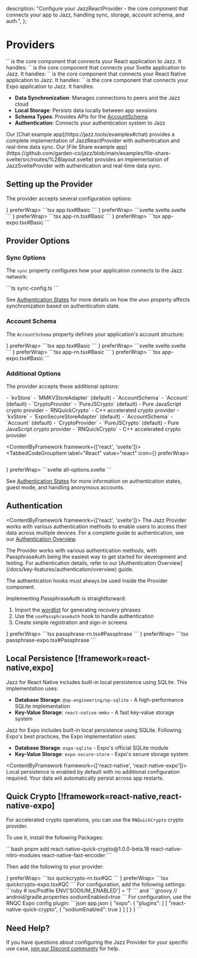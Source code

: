   description: "Configure your JazzReactProvider - the core component that connects your app to Jazz, handling sync, storage, account schema, and auth.",
};


# Providers

<ContentByFramework framework="react">
`<JazzReactProvider />` is the core component that connects your React application to Jazz. It handles:
</ContentByFramework>

<ContentByFramework framework="svelte">
`<JazzSvelteProvider />` is the core component that connects your Svelte application to Jazz. It handles:
</ContentByFramework>

<ContentByFramework framework="react-native">
`<JazzReactNativeProvider />` is the core component that connects your React Native application to Jazz. It handles:
</ContentByFramework>

<ContentByFramework framework="expo">
`<JazzExpoProvider />` is the core component that connects your Expo application to Jazz. It handles:
</ContentByFramework>

- **Data Synchronization**: Manages connections to peers and the Jazz cloud
- **Local Storage**: Persists data locally between app sessions
- **Schema Types**: Provides APIs for the [AccountSchema](/docs/core-concepts/schemas/accounts-and-migrations)
- **Authentication**: Connects your authentication system to Jazz

<ContentByFramework framework="react">
Our [Chat example app](https://jazz.tools/examples#chat) provides a complete implementation of JazzReactProvider with authentication and real-time data sync.
</ContentByFramework>

<ContentByFramework framework="svelte">
Our [File Share example app](https://github.com/garden-co/jazz/blob/main/examples/file-share-svelte/src/routes/%2Blayout.svelte) provides an implementation of JazzSvelteProvider with authentication and real-time data sync.
</ContentByFramework>

## Setting up the Provider

The provider accepts several configuration options:

<TabbedCodeGroup id="config-options" savedPreferenceKey="framework">
<TabbedCodeGroupItem label="React" value="react" icon={<ReactLogo />} preferWrap>
  ```tsx app.tsx#Basic
```
</TabbedCodeGroupItem>
<TabbedCodeGroupItem label="Svelte" value="svelte" icon={<SvelteLogo />} preferWrap>
```svelte svelte.svelte
```
</TabbedCodeGroupItem>
<TabbedCodeGroupItem label="React Native" value="react-native" icon={<RNLogo />} preferWrap>
```tsx app-rn.tsx#Basic
```
</TabbedCodeGroupItem>
<TabbedCodeGroupItem label="Expo" value="react-native-expo" icon={<ExpoLogo />} preferWrap>
```tsx app-expo.tsx#Basic
```
</TabbedCodeGroupItem>
</TabbedCodeGroup>

<Alert className="mt-4" variant="info" title="Tip">
<GetAPIKey hideFileName={true} hideCodeGroup={true} />
</Alert>

## Provider Options

### Sync Options

The `sync` property configures how your application connects to the Jazz network:

<CodeGroup>
  ```ts sync-config.ts
```
</CodeGroup>

See [Authentication States](/docs/key-features/authentication/authentication-states#controlling-sync-for-different-authentication-states) for more details on how the `when` property affects synchronization based on authentication state.

### Account Schema

The `AccountSchema` property defines your application's account structure:

<TabbedCodeGroup id="schema" savedPreferenceKey="framework">
<TabbedCodeGroupItem label="React" value="react" icon={<ReactLogo />} preferWrap>
```tsx app.tsx#Basic
```
</TabbedCodeGroupItem>
<TabbedCodeGroupItem label="Svelte" value="svelte" icon={<SvelteLogo />} preferWrap>
```svelte svelte.svelte
```
</TabbedCodeGroupItem>
<TabbedCodeGroupItem label="React Native" value="react-native" icon={<RNLogo />} preferWrap>
```tsx app-rn.tsx#Basic
```
</TabbedCodeGroupItem>
<TabbedCodeGroupItem label="Expo" value="react-native-expo" icon={<ExpoLogo />} preferWrap>
```tsx app-expo.tsx#Basic
```
</TabbedCodeGroupItem>
</TabbedCodeGroup>

### Additional Options

The provider accepts these additional options:

<ContentByFramework framework="react-native">
- `kvStore`
  - `MMKVStoreAdapter` (default)
- `AccountSchema`
  - `Account` (default)
- `CryptoProvider`
  - `PureJSCrypto` (default) - Pure JavaScript crypto provider
  - `RNQuickCrypto` - C++ accelerated crypto provider
</ContentByFramework>

<ContentByFramework framework="react-native-expo">
  - `kvStore`
    - `ExpoSecureStoreAdapter` (default)
  - `AccountSchema`
    - `Account` (default)
  - `CryptoProvider`
    - `PureJSCrypto` (default) - Pure JavaScript crypto provider
    - `RNQuickCrypto` - C++ accelerated crypto provider
</ContentByFramework>

<ContentByFramework framework={['react', 'svelte']}>
<TabbedCodeGroup id="additional-options" savedPreferenceKey="framework">
  <TabbedCodeGroupItem label="React" value="react" icon={<ReactLogo />} preferWrap>
  ```tsx app.tsx#AllOptions
  ```
  </TabbedCodeGroupItem>
  <TabbedCodeGroupItem label="Svelte" value="svelte" icon={<SvelteLogo />} preferWrap>
  ```svelte all-options.svelte
  ```
  </TabbedCodeGroupItem>
</TabbedCodeGroup>

See [Authentication States](/docs/key-features/authentication/authentication-states) for more information on authentication states, guest mode, and handling anonymous accounts.
</ContentByFramework>

## Authentication

<ContentByFramework framework={['react', 'svelte']}>
The Jazz Provider works with various authentication methods to enable users to access their data across multiple devices. For a complete guide to authentication, see our [Authentication Overview](/docs/key-features/authentication/overview).
</ContentByFramework>

<ContentByFramework framework="react-native">
The Provider works with various authentication methods, with PassphraseAuth being the easiest way to get started for development and testing. For authentication details, refer to our [Authentication Overview](/docs/key-features/authentication/overview) guide.

The authentication hooks must always be used inside the Provider component.

Implementing PassphraseAuth is straightforward:

1. Import the [wordlist](https://github.com/bitcoinjs/bip39/tree/a7ecbfe2e60d0214ce17163d610cad9f7b23140c/src/wordlists) for generating recovery phrases
2. Use the `usePassphraseAuth` hook to handle authentication
3. Create simple registration and sign-in screens

<TabbedCodeGroup id="passphrase-auth" savedPreferenceKey="framework">
  <TabbedCodeGroupItem label="React Native" value="react-native" icon={<RNLogo />} preferWrap>
```tsx passphrase-rn.tsx#Passphrase
```
</TabbedCodeGroupItem>
<TabbedCodeGroupItem label="Expo" value="react-native-expo" icon={<ExpoLogo />} preferWrap>
```tsx passphrase-expo.tsx#Passphrase
```
</TabbedCodeGroupItem>
</TabbedCodeGroup>

## Local Persistence [!framework=react-native,expo]
</ContentByFramework>

<ContentByFramework framework="react-native">
Jazz for React Native includes built-in local persistence using SQLite. This implementation uses:

- **Database Storage**: `@op-engineering/op-sqlite` - A high-performance SQLite implementation
- **Key-Value Storage**: `react-native-mmkv` - A fast key-value storage system

</ContentByFramework>

<ContentByFramework framework="react-native-expo">
Jazz for Expo includes built-in local persistence using SQLite. Following Expo's best practices, the Expo implementation uses:

- **Database Storage**: `expo-sqlite` - Expo's official SQLite module
- **Key-Value Storage**: `expo-secure-store` - Expo's secure storage system
</ContentByFramework>

<ContentByFramework framework={['react-native', 'react-native-expo']}>
Local persistence is enabled by default with no additional configuration required. Your data will automatically persist across app restarts.

## Quick Crypto [!framework=react-native,react-native-expo]

For accelerated crypto operations, you can use the `RNQuickCrypto` crypto provider.

To use it, install the following Packages:

<CodeGroup>
```bash
pnpm add react-native-quick-crypto@1.0.0-beta.18 react-native-nitro-modules react-native-fast-encoder
```
</CodeGroup>

Then add the following to your provider:

<TabbedCodeGroup id="quick-crypto" savedPreferenceKey="framework">
  <TabbedCodeGroupItem label="React Native" value="react-native" icon={<RNLogo />} preferWrap>
```tsx quickcrypto-rn.tsx#QC
```
</TabbedCodeGroupItem>
<TabbedCodeGroupItem label="Expo" value="react-native-expo" icon={<ExpoLogo />} preferWrap>
```tsx quickcrypto-expo.tsx#QC
```
</TabbedCodeGroupItem>
</TabbedCodeGroup>
</ContentByFramework>
<ContentByFramework framework="react-native">
For configuration, add the following settings:

<CodeGroup>
```ruby
# ios/Podfile
ENV['SODIUM_ENABLED'] = '1'
```
</CodeGroup>
and
<CodeGroup>
```groovy
// android/gradle.properties
sodiumEnabled=true
```
</CodeGroup>
</ContentByFramework>

<ContentByFramework framework="react-native-expo">
  For configuration, use the RNQC Expo config plugin:

  <CodeGroup>
  ```json app.json
  {
    "expo": {
      "plugins": [
        [
          "react-native-quick-crypto",
          {
            "sodiumEnabled": true
          }
        ]
      ]
    }
  }
  ```
  </CodeGroup>
</ContentByFramework>

## Need Help?

If you have questions about configuring the Jazz Provider for your specific use case, [join our Discord community](https://discord.gg/utDMjHYg42) for help.
